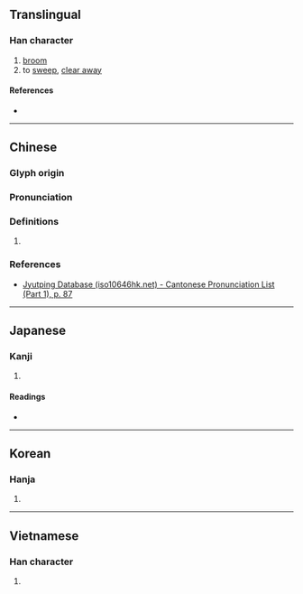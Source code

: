 {{character info}}
==Translingual==

===Han character===
{{Han char|rn=32|rad=土|as=08|sn=11|four=47127|canj=GSMB|ids=⿰土帚}}

# [[broom]]
# to [[sweep]], [[clear away]]

====References====
* {{Han ref|kx=0231.180|dkj=05202|dj=0468.100|hdz=10459.010|uh=57FD|ud=22525|bh=D4B5|bd=54453}}

----

==Chinese==
{{zh-forms}}

===Glyph origin===
{{Han etym}}

===Pronunciation===
{{zh-pron
|m=sào,sǎo
|c=sou3,sou2
|mc=y
|oc=y
|cat=
}}

===Definitions===
{{zh-hanzi}}

# {{rfdef|zh|sort=土08}}

===References===
* [http://www.iso10646hk.net/jp/document/download.jsp Jyutping Database (iso10646hk.net) - Cantonese Pronunciation List (Part 1), p. 87]

----

==Japanese==

===Kanji===
{{ja-kanji|grade=|rs=土08}}

# {{rfdef|ja|sort=土08}}

====Readings====
* {{ja-readings|on=[[そう]] (sō)|kun=[[はく]] (haku)}}

----

==Korean==

===Hanja===
{{ko-hanja|hangeul=소|rv=so|mr=so}}

# {{rfdef|ko|sort=土08}}

----

==Vietnamese==

===Han character===
{{vi-readings|reading=tảo|rs=土08}}

# {{rfdef|vi}}